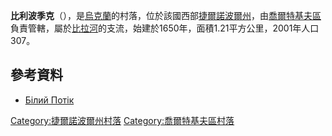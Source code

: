 {{coord|49|4|36|N|25|40|39|E|scale:30000|display=title}}

'''比利波季克'''（{{lang-uk|Білий Потік}}），是[[烏克蘭|烏克蘭]]的村落，位於該國西部[[捷爾諾波爾州|捷爾諾波爾州]]，由[[喬爾特基夫區|喬爾特基夫區]]負責管轄，屬於[[比拉河_(塞雷特河支流)|比拉河]]的支流，始建於1650年，面積1.21平方公里，2001年人口307。

==參考資料==
*[http://gska2.rada.gov.ua/pls/z7502/A005?rdat1=11.04.2015&rf7571=31923 Білий Потік]{{dead link|date=2018年3月 |bot=InternetArchiveBot |fix-attempted=yes }}

{{DEFAULTSORT:Білий Потік}}
[[Category:捷爾諾波爾州村落|Category:捷爾諾波爾州村落]]
[[Category:喬爾特基夫區村落|Category:喬爾特基夫區村落]]


{{Ternopil-geo-stub}}